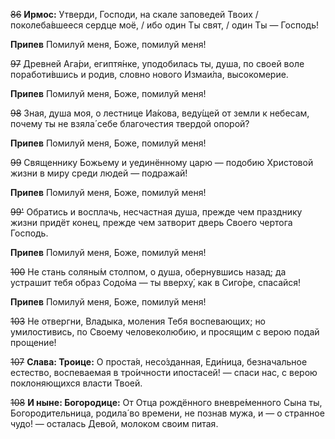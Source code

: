 ~~86~~ **Ирмос:** Утверди, Господи, на скале заповедей Твоих / поколеба́вшееся сердце моё, / ибо один Ты свят, / один Ты — Господь!

**Припев** Помилуй меня, Боже, помилуй меня!

~~97~~ Древней Ага́ри, египтя́нке, уподобилась ты, душа, по своей воле поработи́вшись и родив, словно нового Измаи́ла, высокомерие.

**Припев** Помилуй меня, Боже, помилуй меня!

~~98~~ Зная, душа моя, о лестнице Иа́кова, веду́щей от земли к небесам, почему ты не взяла́ себе благочестия твердой опорой?

**Припев** Помилуй меня, Боже, помилуй меня!

~~99~~ Священнику Божьему и уединённому царю — подобию Христовой жизни в миру среди людей — подражай!

**Припев** Помилуй меня, Боже, помилуй меня!

~~99'~~ Обратись и восплачь, несчастная душа, прежде чем празднику жизни придёт конец, прежде чем затворит дверь Своего чертога Господь.

**Припев** Помилуй меня, Боже, помилуй меня!

~~100~~ Не стань соляны́м столпом, о душа, обернувшись назад; да устрашит тебя образ Содо́ма — ты вверху́, как в Сиго́ре, спасайся! 

**Припев** Помилуй меня, Боже, помилуй меня!

~~103~~ Не отвергни, Владыка, моления Тебя воспевающих; но умилостивись, по Своему человеколюбию, и просящим с верою подай прощение!

~~107~~ **Слава: Троице:** О проста́я, несо́зданная, Еди́ница, безначальное естество, воспеваемая в тро́ичности ипостасей! — спаси нас, с верою поклоняющихся власти Твоей.

~~108~~ **И ныне: Богородице:** От Отца рождённого вневре́менного Сына ты, Богородительница, родила́ во времени, не познав мужа, и — о странное чудо! — осталась Девой, молоком своим питая.
